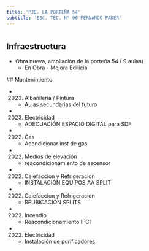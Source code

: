 ```yaml
---
title: 'PJE. LA PORTEÑA 54'
subtitle: 'ESC. TEC. N° 06 FERNANDO FADER'
---
```


#
## Infraestructura

* Obra nueva, ampliación de la porteña 54  ( 9 aulas) 
    + En Obra - Mejora Edilicia 


 ## Mantenimiento

*  (2023) Albañileria / Pintura 
    + Aulas secundarias del futuro

*  (2023) Electricidad 
    + ADECUACIÓN ESPACIO DIGITAL para SDF

*  (2022) Gas 
    + Acondicionar inst de gas

*  (2022) Medios de elevación 
    + reacondicionamiento de ascensor

*  (2022) Calefaccion y Refrigeracion 
    + INSTALACIÓN EQUIPOS AA SPLIT

*  (2022) Calefaccion y Refrigeracion 
    + REUBICACIÓN SPLITS

*  (2022) Incendio 
    + Reacondicionamiento IFCI

*  (2022) Electricidad 
    + Instalación de purificadores







